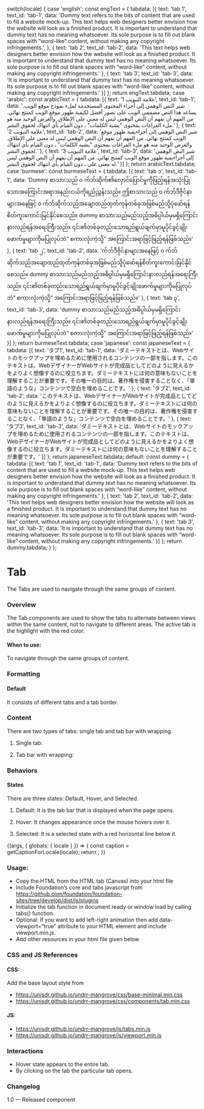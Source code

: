 
  switch(locale) {
    case 'english': const engText = { tabdata: [{
      text: 'tab 1',
      text_id: 'tab-1',
      data: 'Dummy text refers to the bits of content that are used to fill a website mock-up. This text helps web designers better envision how the website will look as a finished product. It is important to understand that dummy text has no meaning whatsoever. Its sole purpose is to fill out blank spaces with “word-like” content, without making any copyright infringements.',
    },
    {
      text: 'tab 2',
      text_id: 'tab-2',
       data: 'This text helps web designers better envision how the website will look as a finished product. It is important to understand that dummy text has no meaning whatsoever. Its sole purpose is to fill out blank spaces with “word-like” content, without making any copyright infringements.'
    },
    {
      text: 'tab 3',
      text_id: 'tab-3',
      data: 'It is important to understand that dummy text has no meaning whatsoever. Its sole purpose is to fill out blank spaces with “word-like” content, without making any copyright infringements.'
    }]
    }; return engText.tabdata;
    case 'arabic': const arabicText = { tabdata: [{
      text: 'علامة التبويب 1',
      text_id: 'tab-1',
      data: 'شير النص الوهمي إلى أجزاء المحتوى المستخدمة لملء نموذج موقع الويب. يساعد هذا النص مصممي الويب على تصور أفضل لكيفية ظهور موقع الويب كمنتج نهائي. من المهم أن نفهم أن النص الوهمي ليس له معنى على الإطلاق. والغرض الوحيد منه هو ملء الفراغات بمحتوى "يشبه الكلمات" ، دون القيام بأي انتهاك لحقوق النشر.'
    },
    {
      text: 'علامة التبويب 2',
      text_id: 'tab-2',
      data: 'شير النص الوهمي إلى أجزاءيفية ظهور موقع الويب كمنتج نهائي. من المهم أن نفهم أن النص الوهمي ليس له معنى على الإطلاق. والغرض الوحيد منه هو ملء الفراغات بمحتوى "يشبه الكلمات" ، دون القيام بأي انتهاك لحقوق النشر.'
    },
    {
      text: 'علامة التبويب 3',
      text_id: 'tab-3',
      data: 'شير النص الوهمي إلى أجزاءيفية ظهور موقع الويب كمنتج نهائي. من المهم أن نفهم أن النص الوهمي ليس له معنى على ، دون القيام بأي انتهاك لحقوق النشر.'
    }]
    }; return arabicText.tabdata;
    case 'burmese': const burmeseText = { tabdata: [{
      text: 'tab ၁',
      text_id: 'tab-1',
      data: 'Dummy စာသားသည် ၀ က်ဘ်ဆိုက်၏လှောင်ပြောင်မှုကိုဖြည့်ရန်အသုံးပြုသောအကြောင်းအရာအနည်းငယ်ကိုရည်ညွှန်းသည်။ ဤစာသားသည် ၀ က်ဘ်ဒီဇိုင်နာများအနေဖြင့် ၀ က်ဘ်ဆိုက်သည်အချောထည်ထုတ်ကုန်တစ်ခုအဖြစ်မည်သို့ပုံဖော်ရန်စိတ်ကူးကောင်းမြင်နိုင်စေသည်။ dummy စာသားသည်မည်သည့်အဓိပ္ပါယ်မှမရှိကြောင်းနားလည်ရန်အရေးကြီးသည်။ ၎င်း၏တစ်ခုတည်းသောရည်ရွယ်ချက်မှာမူပိုင်ခွင့်ချိုးဖောက်မှုများကိုမပြုလုပ်ဘဲ“ စကားလုံးကဲ့သို့” အကြောင်းအရာဖြင့်ဖြည့်ရန်ဖြစ်သည်။'
    },
    {
      text: 'tab ၂',
      text_id: 'tab-2',
       data: 'က်ဘ်ဒီဇိုင်နာများအနေဖြင့် ၀ က်ဘ်ဆိုက်သည်အချောထည်ထုတ်ကုန်တစ်ခုအဖြစ်မည်သို့ပုံဖော်ရန်စိတ်ကူးကောင်းမြင်နိုင်စေသည်။ dummy စာသားသည်မည်သည့်အဓိပ္ပါယ်မှမရှိကြောင်းနားလည်ရန်အရေးကြီးသည်။ ၎င်း၏တစ်ခုတည်းသောရည်ရွယ်ချက်မှာမူပိုင်ခွင့်ချိုးဖောက်မှုများကိုမပြုလုပ်ဘဲ“ စကားလုံးကဲ့သို့” အကြောင်းအရာဖြင့်ဖြည့်ရန်ဖြစ်သည်။'
    },
    {
      text: 'tab ၃',
      text_id: 'tab-3',
       data: 'dummy စာသားသည်မည်သည့်အဓိပ္ပါယ်မှမရှိကြောင်းနားလည်ရန်အရေးကြီးသည်။ ၎င်း၏တစ်ခုတည်းသောရည်ရွယ်ချက်မှာမူပိုင်ခွင့်ချိုးဖောက်မှုများကိုမပြုလုပ်ဘဲ“ စကားလုံးကဲ့သို့” အကြောင်းအရာဖြင့်ဖြည့်ရန်ဖြစ်သည်။'
    }]
    }; return burmeseText.tabdata;
    case 'japanese': const japaneseText = { tabdata: [{
      text: 'タブ1',
      text_id: 'tab-1',
       data: 'ダミーテキストとは、Webサイトのモックアップを埋めるために使用されるコンテンツの一部を指します。このテキストは、WebデザイナーがWebサイトが完成品としてどのように見えるかをよりよく想像するのに役立ちます。ダミーテキストには何の意味もないことを理解することが重要です。その唯一の目的は、著作権を侵害することなく、「単語のような」コンテンツで空白を埋めることです。'
    },
    {
      text: 'タブ2',
      text_id: 'tab-2',
      data: 'このテキストは、WebデザイナーがWebサイトが完成品としてどのように見えるかをよりよく想像するのに役立ちます。ダミーテキストには何の意味もないことを理解することが重要です。その唯一の目的は、著作権を侵害することなく、「単語のような」コンテンツで空白を埋めることです。'
    },
    {
      text: 'タブ3',
      text_id: 'tab-3',
     data: 'ダミーテキストとは、Webサイトのモックアップを埋めるために使用されるコンテンツの一部を指します。このテキストは、WebデザイナーがWebサイトが完成品としてどのように見えるかをよりよく想像するのに役立ちます。ダミーテキストには何の意味もないことを理解することが重要です。'
    }]
    }; return japaneseText.tabdata;
    default:
      const dummy =  { tabdata: [{
      text: 'tab 1',
      text_id: 'tab-1',
      data: 'Dummy text refers to the bits of content that are used to fill a website mock-up. This text helps web designers better envision how the website will look as a finished product. It is important to understand that dummy text has no meaning whatsoever. Its sole purpose is to fill out blank spaces with “word-like” content, without making any copyright infringements.'
    },
    {
      text: 'tab 2',
      text_id: 'tab-2',
      data: 'This text helps web designers better envision how the website will look as a finished product. It is important to understand that dummy text has no meaning whatsoever. Its sole purpose is to fill out blank spaces with “word-like” content, without making any copyright infringements.'
    },
    {
      text: 'tab 3',
      text_id: 'tab-3',
      data: 'It is important to understand that dummy text has no meaning whatsoever. Its sole purpose is to fill out blank spaces with “word-like” content, without making any copyright infringements.'
    }]
    };
    return dummy.tabdata;
  }
};

<Meta title="Components/UI components/Tabs"  />

# Tab

The Tabs are used to navigate through the same groups of content.

### Overview
The Tab components are used to show the tabs to alternate between views within the same content, not to navigate to different areas. The active tab is the highlight with the red color.

#### When to use:

To navigate through the same groups of content.

### Formatting

#### Default
It consists of different tabs and a tab border.

### Content
There are two types of tabs: single tab and tab bar with wrapping.

1. Single tab:


2. Tab bar with wrapping:

### Behaviors

#### States
There are three states:  Default, Hover, and Selected.
1. Default: It is the tab bar that is displayed when the page opens.

2. Hover: It changes appearance once the mouse hovers over it.

3. Selected: It is a selected state with a red horizontal line below it.

<Canvas>
<Story name="Tabs">
  {(args, { globals: { locale } }) => {
    const caption = getCaptionForLocale(locale);
    return <Tab tabdata={caption} ></Tab>;
  }}
</Story>
</Canvas>

### Usage:
- Copy the HTML from the HTML tab (Canvas) into your html file
- Include Foundation’s core and tabs javascript from https://github.com/foundation/foundation-sites/tree/develop/dist/js/plugins
- Initialize the tab function in document ready or window load by calling tabs() function.
- Optional: If you want to add left-right animation then add data-viewport=”true” attribute to your HTML element and include viewport.min.js.
- Add other resources in your html file given below

### CSS and JS References

#### CSS:
Add the base layout style from

- https://unisdr.github.io/undrr-mangrove/css/base-minimal.min.css
- https://unisdr.github.io/undrr-mangrove/css/components/tab.min.css

#### JS:
- https://unisdr.github.io/undrr-mangrove/js/tabs.min.js
- https://unisdr.github.io/undrr-mangrove/js/viewport.min.js

### Interactions
- Hover state appears to the entire tab.
- By clicking on the tab the particular tab opens.

### Changelog
1.0 — Released component
